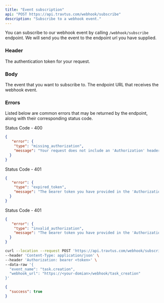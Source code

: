 ```yaml
---
title: "Event subscription"
api: "POST https://api.travtus.com/webhook/subscribe"
description: "Subscribe to a webhook event."
---
```


You can subscribe to our webhook event by calling `/webhook/subscribe` endpoint.
We will send you the event to the endpoint url you have supplied.

### Header

<ParamField header="Authorization" type="string" default="none" required>
  The authentication token for your request.
</ParamField>

### Body

<ParamField body="event_name" type="string" default="none">
    The event that you want to subscribe to.
</ParamField>

<ParamField body="webhook_url" type="string" default="none">
    The endpoint URL that receives the webhook event.
</ParamField>


### Errors

Listed below are common errors that may be returned by the endpoint, along with their corresponding status code.

Status Code - 400
```json Missing Authorization header
{
   "error": {
    "type": "missing_authorization",
    "message": "Your request does not include an 'Authorization' header with a bearer token for your account."
  }
}
```

Status Code - 401
```json Expired Authorization header bearer token value
{
   "error": {
    "type": "expired_token",
    "message": "The bearer token you have provided in the 'Authorization' header has expired. Please obtain a new one."
  }
}
```

Status Code - 401
```json Invalid Authorization header bearer token value
{
   "error": {
    "type": "invalid_authorization",
    "message": "The bearer token you have provided in the 'Authorization' header is invalid."
  }
}
```


<RequestExample>

```bash Example Request
curl --location --request POST 'https://api.travtus.com/webhook/subscribe/' \
--header 'Content-Type: application/json' \
--header 'Authorization: bearer <token>' \
--data-raw '{
  "event_name": "task.creation",
  "webhook_url": "https://<your-domian>/webhook/task_creation"
}'
```

</RequestExample>

<ResponseExample>

```json Response
{
  "success": true
}
```

</ResponseExample>


